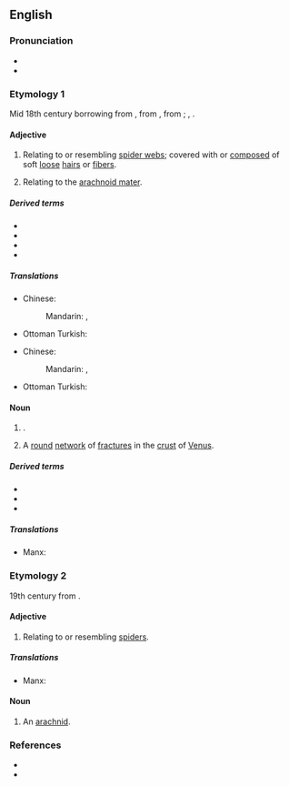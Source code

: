 ==English==

===Pronunciation===
* {{IPA|en|/əˈɹæk.nɔɪd/}}
* {{rhymes|en|æknɔɪd|s=3}}

===Etymology 1===
Mid 18th century borrowing from {{bor|en|NL.|arachnoīdēs}}, from {{der|en|grc|ᾰ̓ρᾰχνοειδής||like a cobweb}}, from {{af|grc|ᾰ̓ρᾰ́χνη|-ο-|-ειδής|t1=spider web|t3=-oid, -like|nocat=1}}; {{l|en|surface analysis#Noun}}, {{confix|en|arachn|oid}}.

====Adjective====
{{en-adj|-}}

# Relating to or resembling [[spider web]]s; covered with or [[compose]]d of soft [[loose]] [[hair]]s or [[fiber]]s.
# {{lb|en|anatomy}} Relating to the [[arachnoid mater]].

=====Derived terms=====
* {{l|en|arachnoid mater}}
* {{l|en|periarachnoid}}
* {{l|en|subarachnoid}}
* {{l|en|superarachnoid}}

=====Translations=====
{{trans-top|relating to or resembling spider webs}}
* Chinese:
*: Mandarin: {{t+|cmn|蛛網|alt=蛛網的}}, {{t+|cmn|蛛网|alt=蛛网的|tr=zhūwǎng de}}
{{trans-mid}}
* Ottoman Turkish: {{t|ota|عنكبوتی|tr=ʿankebutî}}
{{trans-bottom}}

{{trans-top|relating to the arachnoid mater}}
* Chinese:
*: Mandarin: {{t+|cmn|蛛網膜|alt=蛛網膜的}}, {{t+|cmn|蛛网膜|alt=蛛网膜的|tr=zhūwǎngmó de}}
{{trans-mid}}
* Ottoman Turkish: {{t|ota|عنكبوتی|tr=ʿankebutî}}
{{trans-bottom}}

====Noun====
{{en-noun}}

# {{lb|en|neuroanatomy}} {{ellipsis of|en|arachnoid mater}}.
# {{lb|en|astronomy}} A [[round]] [[network]] of [[fracture]]s in the [[crust]] of [[Venus]].

=====Derived terms=====
* {{l|en|arachnoidal}}
* {{l|en|arachnoidian}}
* {{l|en|arachnoiditis}}

=====Translations=====
{{trans-see|arachnoid mater}}
{{ttbc-top}}
* Manx: {{t-check|gv|arachnoid|f}}
{{trans-mid}}
{{trans-bottom}}

===Etymology 2===
19th century from {{af|en|Arachnida|-oid|lang1=mul|alt1=''Arachnida''}}.

====Adjective====
{{en-adj|-}}

# {{lb|en|arachnology|relational}} Relating to or resembling [[spider]]s.

=====Translations=====
{{trans-top|related to or resembling spiders}}
* Manx: {{t|gv|arachnoidagh}}
{{trans-mid}}
{{trans-bottom}}

====Noun====
{{en-noun}}

# An [[arachnid]].

===References===
* {{R:Lexico}}
* {{R:MWO}}

{{c|en|Arachnids}}